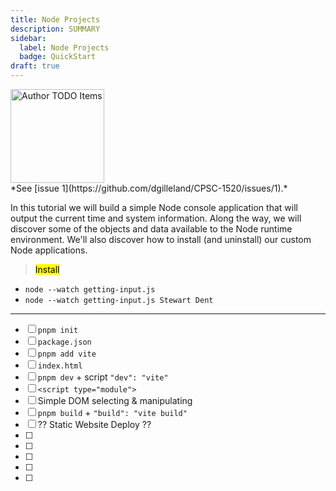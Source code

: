 ```yaml
---
title: Node Projects
description: SUMMARY
sidebar:
  label: Node Projects
  badge: QuickStart
draft: true
---
```



<Image src={todo} alt="Author TODO Items" class="float-end ml-3" width="150" />
<Aside title="Work-In-Progress (WIP)" type="caution">
*See [issue 1](https://github.com/dgilleland/CPSC-1520/issues/1).*
</Aside>


In this tutorial we will build a simple Node console application that will output the current time and system information. Along the way, we will discover some of the objects and data available to the Node runtime environment. We'll also discover how to install (and uninstall) our custom Node applications.

> <mark>Install </mark>


- `node --watch getting-input.js`
- `node --watch getting-input.js Stewart Dent`

----

- [ ] `pnpm init`
- [ ] `package.json`
- [ ] `pnpm add vite`
- [ ] `index.html`
- [ ] `pnpm dev` + script `"dev": "vite"`
- [ ] `<script type="module">`
- [ ] Simple DOM selecting & manipulating
- [ ] `pnpm build` + `"build": "vite build"`
- [ ] ?? Static Website Deploy ??
- [ ] 
- [ ] 
- [ ] 
- [ ] 
- [ ] 

